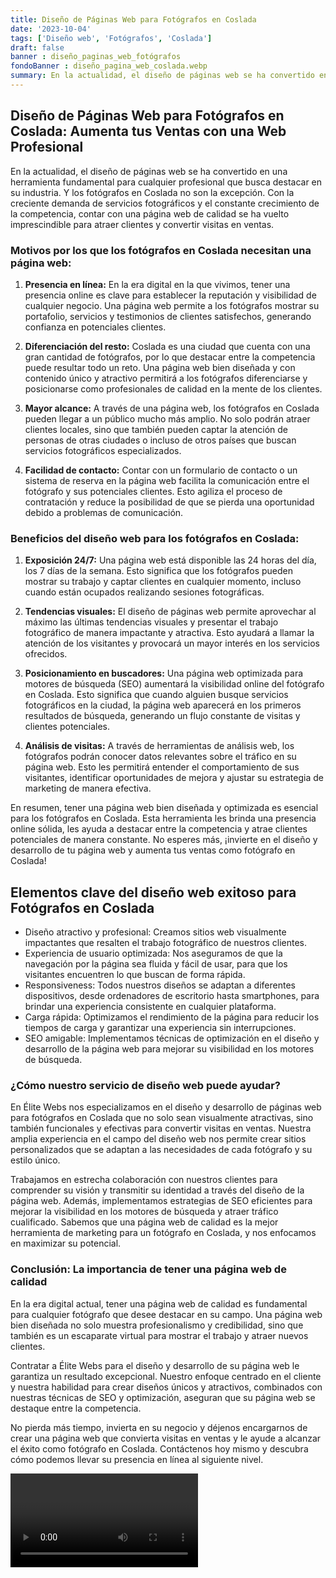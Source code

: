 ```yaml
---
title: Diseño de Páginas Web para Fotógrafos en Coslada
date: '2023-10-04'
tags: ['Diseño web', 'Fotógrafos', 'Coslada']
draft: false
banner : diseño_paginas_web_fotógrafos
fondoBanner : diseño_pagina_web_coslada.webp
summary: En la actualidad, el diseño de páginas web se ha convertido en una herramienta fundamental para cualquier profesional que busca destacar en su industria. Y los fotógrafos en Coslada no son la excepción. Con la creciente demanda de servicios fotográficos y el constante crecimiento de la competencia, contar con una página web de calidad se ha vuelto imprescindible para atraer clientes y convertir visitas en ventas.
---
```


## Diseño de Páginas Web para Fotógrafos en Coslada: Aumenta tus Ventas con una Web Profesional

En la actualidad, el diseño de páginas web se ha convertido en una herramienta fundamental para cualquier profesional que busca destacar en su industria. Y los fotógrafos en Coslada no son la excepción. Con la creciente demanda de servicios fotográficos y el constante crecimiento de la competencia, contar con una página web de calidad se ha vuelto imprescindible para atraer clientes y convertir visitas en ventas.

### Motivos por los que los fotógrafos en Coslada necesitan una página web:

1. **Presencia en línea:** En la era digital en la que vivimos, tener una presencia online es clave para establecer la reputación y visibilidad de cualquier negocio. Una página web permite a los fotógrafos mostrar su portafolio, servicios y testimonios de clientes satisfechos, generando confianza en potenciales clientes.

2. **Diferenciación del resto:** Coslada es una ciudad que cuenta con una gran cantidad de fotógrafos, por lo que destacar entre la competencia puede resultar todo un reto. Una página web bien diseñada y con contenido único y atractivo permitirá a los fotógrafos diferenciarse y posicionarse como profesionales de calidad en la mente de los clientes.

3. **Mayor alcance:** A través de una página web, los fotógrafos en Coslada pueden llegar a un público mucho más amplio. No solo podrán atraer clientes locales, sino que también pueden captar la atención de personas de otras ciudades o incluso de otros países que buscan servicios fotográficos especializados.

4. **Facilidad de contacto:** Contar con un formulario de contacto o un sistema de reserva en la página web facilita la comunicación entre el fotógrafo y sus potenciales clientes. Esto agiliza el proceso de contratación y reduce la posibilidad de que se pierda una oportunidad debido a problemas de comunicación.

### Beneficios del diseño web para los fotógrafos en Coslada:

1. **Exposición 24/7:** Una página web está disponible las 24 horas del día, los 7 días de la semana. Esto significa que los fotógrafos pueden mostrar su trabajo y captar clientes en cualquier momento, incluso cuando están ocupados realizando sesiones fotográficas.

2. **Tendencias visuales:** El diseño de páginas web permite aprovechar al máximo las últimas tendencias visuales y presentar el trabajo fotográfico de manera impactante y atractiva. Esto ayudará a llamar la atención de los visitantes y provocará un mayor interés en los servicios ofrecidos.

3. **Posicionamiento en buscadores:** Una página web optimizada para motores de búsqueda (SEO) aumentará la visibilidad online del fotógrafo en Coslada. Esto significa que cuando alguien busque servicios fotográficos en la ciudad, la página web aparecerá en los primeros resultados de búsqueda, generando un flujo constante de visitas y clientes potenciales.

4. **Análisis de visitas:** A través de herramientas de análisis web, los fotógrafos podrán conocer datos relevantes sobre el tráfico en su página web. Esto les permitirá entender el comportamiento de sus visitantes, identificar oportunidades de mejora y ajustar su estrategia de marketing de manera efectiva.

En resumen, tener una página web bien diseñada y optimizada es esencial para los fotógrafos en Coslada. Esta herramienta les brinda una presencia online sólida, les ayuda a destacar entre la competencia y atrae clientes potenciales de manera constante. No esperes más, ¡invierte en el diseño y desarrollo de tu página web y aumenta tus ventas como fotógrafo en Coslada!

<GifSeo />

<Cta />

## Elementos clave del diseño web exitoso para Fotógrafos en Coslada

- Diseño atractivo y profesional: Creamos sitios web visualmente impactantes que resalten el trabajo fotográfico de nuestros clientes.
- Experiencia de usuario optimizada: Nos aseguramos de que la navegación por la página sea fluida y fácil de usar, para que los visitantes encuentren lo que buscan de forma rápida.
- Responsiveness: Todos nuestros diseños se adaptan a diferentes dispositivos, desde ordenadores de escritorio hasta smartphones, para brindar una experiencia consistente en cualquier plataforma.
- Carga rápida: Optimizamos el rendimiento de la página para reducir los tiempos de carga y garantizar una experiencia sin interrupciones.
- SEO amigable: Implementamos técnicas de optimización en el diseño y desarrollo de la página web para mejorar su visibilidad en los motores de búsqueda.

### ¿Cómo nuestro servicio de diseño web puede ayudar?

En Élite Webs nos especializamos en el diseño y desarrollo de páginas web para fotógrafos en Coslada que no solo sean visualmente atractivas, sino también funcionales y efectivas para convertir visitas en ventas. Nuestra amplia experiencia en el campo del diseño web nos permite crear sitios personalizados que se adaptan a las necesidades de cada fotógrafo y su estilo único.

Trabajamos en estrecha colaboración con nuestros clientes para comprender su visión y transmitir su identidad a través del diseño de la página web. Además, implementamos estrategias de SEO eficientes para mejorar la visibilidad en los motores de búsqueda y atraer tráfico cualificado. Sabemos que una página web de calidad es la mejor herramienta de marketing para un fotógrafo en Coslada, y nos enfocamos en maximizar su potencial.

### Conclusión: La importancia de tener una página web de calidad

En la era digital actual, tener una página web de calidad es fundamental para cualquier fotógrafo que desee destacar en su campo. Una página web bien diseñada no solo muestra profesionalismo y credibilidad, sino que también es un escaparate virtual para mostrar el trabajo y atraer nuevos clientes.

Contratar a Élite Webs para el diseño y desarrollo de su página web le garantiza un resultado excepcional. Nuestro enfoque centrado en el cliente y nuestra habilidad para crear diseños únicos y atractivos, combinados con nuestras técnicas de SEO y optimización, aseguran que su página web se destaque entre la competencia.

No pierda más tiempo, invierta en su negocio y déjenos encargarnos de crear una página web que convierta visitas en ventas y le ayude a alcanzar el éxito como fotógrafo en Coslada. Contáctenos hoy mismo y descubra cómo podemos llevar su presencia en línea al siguiente nivel.

<Video />

<CtaBot job='Fotógrafos' city='Coslada'/>

<Gmaps query='Coslada+españa+maps' />
